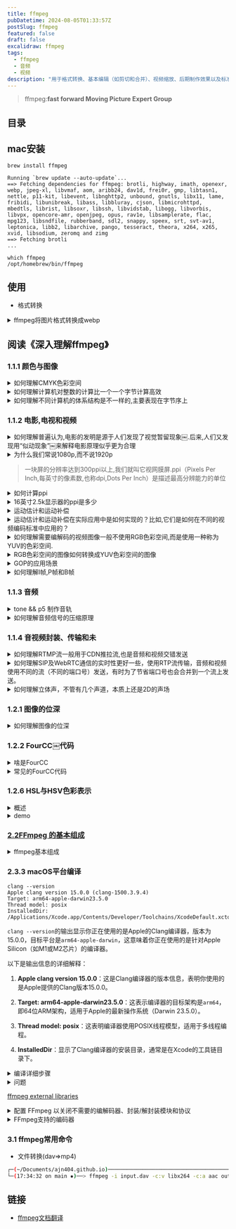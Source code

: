```yaml
---
title: ffmpeg
pubDatetime: 2024-08-05T01:33:57Z
postSlug: ffmpeg
featured: false
draft: false
excalidraw: ffmpeg
tags:
  - ffmpeg
  - 音频
  - 视频
description: "用于格式转换、基本编辑（如剪切和合并）、视频缩放、后期制作效果以及标准合规性"
---
```


> ffmpeg:**fast forward Moving Picture Expert Group**

## 目录

## mac安装

```shell
brew install ffmpeg
```

```shell
Running `brew update --auto-update`...
==> Fetching dependencies for ffmpeg: brotli, highway, imath, openexr, webp, jpeg-xl, libvmaf, aom, aribb24, dav1d, frei0r, gmp, libtasn1, nettle, p11-kit, libevent, libnghttp2, unbound, gnutls, libx11, lame, fribidi, libunibreak, libass, libbluray, cjson, libmicrohttpd, mbedtls, librist, libsoxr, libssh, libvidstab, libogg, libvorbis, libvpx, opencore-amr, openjpeg, opus, rav1e, libsamplerate, flac, mpg123, libsndfile, rubberband, sdl2, snappy, speex, srt, svt-av1, leptonica, libb2, libarchive, pango, tesseract, theora, x264, x265, xvid, libsodium, zeromq and zimg
==> Fetching brotli
...
```

```shell
which ffmpeg
/opt/homebrew/bin/ffmpeg
```

## 使用

- 格式转换

<details>
<summary>ffmpeg将图片格式转换成webp</summary>
FFmpeg能够将多种图片格式转换为WebP格式.WebP是一种由Google开发的图像格式,支持有损和无损压缩,适合用于网页图像.

要使用FFmpeg将图片转换为WebP格式,可以使用以下命令：

```bash
ffmpeg -i input_image.png -c:v libwebp -q:v 80 output_image.webp
```

在这个命令中：

- `-i input_image.png` 指定输入文件,可以是任何支持的图像格式（如PNG、JPEG等）.
- `-c:v libwebp` 指定使用WebP编码器.
- `-q:v 80` 设置输出图像的质量,范围是0到100,数值越高质量越好,文件越大.
- `output_image.webp` 是输出文件的名称.

如果你想将一系列图片转换为一个动画WebP文件,可以使用以下命令：

```bash
ffmpeg -r 10 -i image_%03d.png -c:v libwebp -loop 0 -q:v 80 output_animation.webp
```

在这个命令中：

- `-r 10` 设置帧率为每秒10帧.
- `-i image_%03d.png` 指定输入文件名的模式,表示输入文件名为`image_001.png`、`image_002.png`等.
- `-loop 0` 表示动画循环播放.

通过这些命令,FFmpeg可以方便地将图片格式转换为WebP格式,满足不同的需求[1](https://www.tecmint.com/convert-images-to-webp-format-in-linux/).

</details>

## 阅读《深入理解ffmpeg》

### 1.1.1 颜色与图像

<details>
<summary>如何理解CMYK色彩空间</summary>
CMYK色彩空间是一种减法色彩模型,主要用于印刷行业.CMYK代表四种颜色：青色（Cyan）、品红色（Magenta）、黄色（Yellow）和黑色（Key或Black）.在CMYK模型中,颜色是通过在白色背景上叠加不同量的墨水来实现的,每种颜色的墨水会吸收特定的光波长,从而减去白色光的某些部分,形成所需的颜色.

CMYK色彩空间的工作原理是基于减法混合.当将青色、品红色和黄色墨水混合时,理论上可以产生黑色,但由于实际墨水的特性,混合后的颜色通常会呈现出一种暗棕色.因此,为了获得更深的黑色和更高的细节表现,CMYK模型中引入了黑色墨水（K）,这也是CMYK名称中“K”的来源[1](https://www.dusted.com/insights/rgb-vs-cmyk-colour-spaces-explained)[3](https://www.stptexas.com/blog/what-is-cmyk%C2%A0).

CMYK色彩空间的一个重要特点是其色域（即可以表示的颜色范围）相对较小,尤其是与RGB色彩空间相比.RGB是加法色彩模型,主要用于数字显示设备,通过将红色、绿色和蓝色光以不同强度混合来生成颜色.由于RGB模型可以产生更丰富、更饱和的颜色,许多设计师在创建数字内容时会使用RGB,但在准备印刷文件时则需要将其转换为CMYK,以确保打印效果的准确性[2](https://www.printingcenterusa.com/blog/what-is-cmyk-and-why-is-it-used-for-printing/).

理解CMYK色彩空间对于设计师和印刷专业人士至关重要,因为它直接影响到印刷品的颜色表现和质量.在设计过程中,使用CMYK色彩模式可以帮助确保最终印刷效果与设计意图相符,避免因色彩转换而导致的失真或不一致[4](https://intranet.mcad.edu/kb/cmyk-vs-rgb-what-color-space-should-i-work).

</details>

<details>
<summary>如何理解计算机对整数的计算比一个一个字节计算高效</summary>
计算机在处理整数时,通常使用固定大小的字长（如32位或64位）来进行运算,而不是逐字节处理.这种设计的高效性主要源于几个方面.

首先,现代计算机的硬件架构是基于字长进行优化的.CPU内部有专门的算术逻辑单元（ALU）,可以在一个时钟周期内处理一个完整的字（如32位或64位）.如果逐字节处理,计算机需要进行多次操作才能完成同样的任务,这会显著增加计算时间和复杂性.例如,处理一个64位整数需要8个字节的操作,而直接处理64位整数只需一次操作.

其次,使用字长进行运算可以减少内存访问次数.内存访问是计算机中最慢的操作之一.如果每次运算都需要从内存中读取和写入多个字节,性能将受到严重影响.通过使用字长,计算机可以在一次内存访问中获取所需的数据,从而提高效率.

最后,整数运算的硬件实现通常比逐字节运算更为简单和高效.现代处理器设计中,整数运算（如加法、乘法和位操作）都是通过硬件电路直接实现的,而逐字节运算可能需要额外的控制逻辑和更多的指令,这进一步降低了效率.

综上所述,计算机对整数的计算比逐字节计算高效,主要是因为硬件优化、减少内存访问和简化运算逻辑等因素共同作用的结果.这种设计使得计算机能够快速而高效地处理大量数据.

</details>

<details>
<summary>如何理解不同计算机的体系结构是不一样的,主要表现在字节序上</summary>
不同计算机的体系结构确实存在显著差异,其中一个主要表现就是字节序（Byte Order）.字节序指的是在存储多字节数据时,字节的排列顺序.主要有两种字节序：大端序（Big Endian）和小端序（Little Endian）.

在大端序中,数据的最高有效字节（Most Significant Byte, MSB）存储在最低的内存地址处,而最低有效字节（Least Significant Byte, LSB）则存储在最高的内存地址.例如,十六进制数0x12345678在大端序中存储为：

```
地址  |  数据
0x00  |  0x12
0x01  |  0x34
0x02  |  0x56
0x03  |  0x78
```

相对而言,在小端序中,数据的最低有效字节存储在最低的内存地址,而最高有效字节存储在最高的内存地址.使用同样的例子,0x12345678在小端序中存储为：

```
地址  |  数据
0x00  |  0x78
0x01  |  0x56
0x02  |  0x34
0x03  |  0x12
```

不同的计算机体系结构可能使用不同的字节序.例如,Intel架构的处理器通常采用小端序,而某些网络协议和其他架构（如IBM的PowerPC）则使用大端序.这种差异在数据传输和存储时可能导致兼容性问题,尤其是在不同平台之间交换数据时.

为了确保数据在不同字节序的系统之间能够正确解析,开发者需要在编程时考虑字节序的转换.例如,在网络编程中,通常使用网络字节序（大端序）进行数据传输,而在本地处理时可能需要将其转换为主机字节序（可能是大端或小端）.

总之,字节序是计算机体系结构中的一个重要特性,它影响着数据的存储和传输方式,理解这一点对于跨平台开发和数据交换至关重要.

</details>

### 1.1.2 电影,电视和视频

<details>
<summary>如何理解普遍认为,电影的发明是源于人们发现了视觉暂留现象￼.后来,人们又发现用“似动现象”￼来解释电影原理似乎更为合理</summary>
视觉暂留现象和似动现象是理解电影如何产生运动感的两个重要概念.

视觉暂留现象是指当一个图像在视网膜上消失后,眼睛仍然会在短时间内保留这个图像的印象.这种现象使得当多个静态图像快速连续播放时,观众的眼睛会将这些图像合成为一个流畅的运动.例如,早期的光学玩具如幻灯片和旋转盘（如现象盘）利用这一原理来创造运动的错觉[2](https://www.britannica.com/art/history-of-the-motion-picture)[4](https://open.lib.umn.edu/mediaandculture/chapter/8-2-the-history-of-movies/).

而似动现象则是指当一系列静态图像以一定的速度快速切换时,观众会感知到这些图像之间的运动.这种现象是基于人类视觉系统对快速变化的图像的处理能力,能够将这些图像整合为连续的运动.这种原理在电影放映中尤为重要,传统的电影放映速度为每秒24帧,这个速度足以让观众感受到流畅的运动,而不是单独的静态画面[3](https://www.pbs.org/wgbh/americanexperience/features/pickford-early-history-motion-pictures/).

因此,虽然视觉暂留现象为电影的运动感提供了基础,但似动现象更全面地解释了电影如何通过快速播放静态图像来创造出连续的动态效果.这两者共同构成了电影作为一种艺术形式的基础,使得观众能够沉浸在故事和情感之中.

</details>

<details>
<summary>为什么我们常说1080p,而不说1920p</summary>
1080p是指视频分辨率的一种标准,具体来说,它表示的是1080个垂直像素的清晰度,而“p”代表逐行扫描（progressive scan）,即图像是以完整的帧方式显示的.这个标准的全称是1920x1080,表示水平有1920个像素,垂直有1080个像素,因此1080p通常被称为全高清（Full HD）[2](https://en.wikipedia.org/wiki/1080p).

在日常使用中,提到1080p而不是1920p,主要是因为1080p这个术语已经成为行业标准和消费者熟知的标识.它不仅简洁易记,而且直接反映了视频的垂直分辨率,这对于观看体验来说是一个重要的指标.虽然1920x1080的分辨率包含了水平和垂直的像素信息,但在讨论视频质量时,垂直像素数（即1080）更能直接影响到画面的清晰度和细节表现[4](https://forums.tomshardware.com/threads/im-confused-is-1920x1200-2k-or-1080p.2493832).

</details>

> 一块屏的分辨率达到300ppi以上,我们就叫它视网膜屏.ppi（Pixels Per Inch,每英寸的像素数,也称dpi,Dots Per Inch）是描述最高分辨能力的单位

<details>
<summary>如何计算ppi</summary>
计算PPI（每英寸像素数）涉及两个主要步骤：首先计算显示屏的对角线像素数,然后将这个值除以显示屏的对角线尺寸（以英寸为单位）.

以下是详细的计算步骤：

1. **计算对角线像素数**：
   使用勾股定理来计算对角线的像素数.假设显示屏的宽度为`width`（水平像素数）,高度为`height`（垂直像素数）,则对角线像素数可以通过以下公式计算：

   $$
   \text{对角线像素数} = \sqrt{\text{width}^2 + \text{height}^2}
   $$

2. **计算PPI**：
   一旦得到了对角线像素数,接下来需要将其除以显示屏的对角线尺寸（以英寸为单位）.假设对角线尺寸为`diagonal_inches`,则PPI的计算公式为：

$$
\text{PPI} = \frac{\text{对角线像素数}}{\text{对角线尺寸（英寸）}}
$$

通过这个过程,你可以得到显示屏的PPI值,这个值越高,表示显示屏的像素密度越高,图像越清晰.

例如,如果一个显示屏的宽度为1920像素,高度为1080像素,对角线尺寸为10英寸,计算步骤如下：

1. 计算对角线像素数：

   $$
   \text{对角线像素数} = \sqrt{1920^2 + 1080^2} \approx 2202.91
   $$

2. 计算PPI：
   $$
   \text{PPI} = \frac{2202.91}{10} \approx 220.29
   $$

因此,该显示屏的PPI约为220.29[1](https://www.calculatorsoup.com/calculators/technology/ppi-calculator.php)[2](https://rows.com/calculators/pixels-per-inch-calculator).

</details>

<details>
<summary>16英寸2.5k显示器的ppi是多少</summary>

![](/assets/webp/1.webp)

要计算16英寸2.5K显示器的PPI（每英寸像素数）,首先需要知道2.5K的分辨率和显示器的对角线尺寸.

1. **确定分辨率**：
   2.5K的标准分辨率通常是2560x1440像素.

2. **计算对角线像素数**：
   使用勾股定理计算对角线像素数：

   $$
   \text{对角线像素数} = \sqrt{2560^2 + 1440^2}
   $$

   计算：

   $$
   \text{对角线像素数} = \sqrt{6553600 + 2073600} = \sqrt{8627200} \approx 2936.45
   $$

3. **计算PPI**：
   将对角线像素数除以对角线尺寸（16英寸）：
   $$
   \text{PPI} = \frac{2936.45}{16} \approx 183.53
   $$

因此,16英寸2.5K显示器的PPI约为183.53.这意味着该显示器的像素密度为183.53像素每英寸,显示效果相对清晰[2](https://www.quora.com/How-do-I-calculate-the-PPI-Pixels-per-inch-of-a-smartphone).

我的mac air的显示器分辨率显示为2560x1600,对角线尺寸为13.3英寸,那么它的ppi是多少呢？

大概是226.98

> 虽然没有达到传统的300 PPI标准,但由于**苹果的定义和实际观感**,它仍然可以被称为视网膜显示器.

</details>

<details>
<summary>运动估计和运动补偿</summary>

运动估计和运动补偿是视频压缩技术中两个关键的概念,它们通过利用视频帧之间的时间冗余来提高压缩效率.

运动估计的主要目的是识别视频中物体的运动.它通过分析连续帧之间的差异,确定哪些部分的图像发生了变化,以及这些变化的方向和幅度.通常,运动估计会生成运动向量,这些向量描述了图像中每个块（例如16×16像素的宏块）在时间上的移动情况.这一过程是视频编码中的重要步骤,因为它帮助编码器预测当前帧的内容,从而减少需要存储和传输的数据量[1](https://en.wikipedia.org/wiki/Motion_estimation)[4](https://www.sciencedirect.com/topics/engineering/motion-compensation).

运动补偿则是利用运动估计的结果来生成当前帧的近似图像.具体来说,编码器会使用之前的帧（参考帧）和运动向量来重建当前帧.通过这种方式,编码器只需存储运动向量和参考帧的差异,而不是完整的当前帧.这种方法显著减少了数据量,因为在许多情况下,连续帧之间的变化相对较小,只有少量信息需要被编码和传输[1](https://en.wikipedia.org/wiki/Motion_compensation)[6](https://en.wikipedia.org/wiki/Motion_estimation).

总的来说,运动估计和运动补偿通过有效地利用视频帧之间的相似性,显著提高了视频压缩的效率,使得视频文件在保持较高质量的同时,能够占用更少的存储空间和带宽.

</details>

<details>
<summary>运动估计和运动补偿在实际应用中是如何实现的？比如,它们是如何在不同的视频编码标准中应用的？</summary>
运动估计和运动补偿在实际应用中通过多种算法和技术实现,广泛应用于不同的视频编码标准中,如H.264、H.265（HEVC）和MPEG系列等.

在运动估计方面,常用的方法包括块匹配算法（Block Matching Algorithm, BMA）.该算法将当前帧划分为多个小块,并在参考帧中寻找与这些小块最相似的区域.通过计算块之间的相似度（如均方误差MSE）,算法可以确定最佳匹配块的位置,从而生成运动向量.这些运动向量描述了每个块在时间上的移动情况,通常以像素为单位表示[1](https://en.wikipedia.org/wiki/Motion_estimation)[4](https://www.sciencedirect.com/topics/computer-science/motion-compensation).

在运动补偿的实现中,编码器利用运动向量和参考帧来重建当前帧.具体步骤如下：首先,编码器根据运动向量从参考帧中提取相应的块,然后将这些块进行组合,形成当前帧的预测图像.接下来,编码器计算当前帧与预测图像之间的差异（残差）,并将该残差进行编码.通过这种方式,编码器只需存储运动向量和残差,而不是完整的当前帧,从而实现数据的压缩[1](https://en.wikipedia.org/wiki/Motion_compensation)[6](https://en.wikipedia.org/wiki/Motion_estimation).

在不同的视频编码标准中,运动估计和运动补偿的具体实现可能有所不同.例如,H.264标准采用了多种块大小的运动估计,允许在16×16、8×8和4×4等不同大小的块中进行运动估计,以提高编码效率.而H.265（HEVC）则进一步改进了这一点,支持更灵活的块划分（如CTU,Coding Tree Unit）,并引入了更复杂的运动补偿技术,以提高压缩比和视频质量[2](https://koreascience.kr/article/JAKO201925454133958.pdf)[4](https://www.sciencedirect.com/topics/computer-science/motion-compensation).

总之,运动估计和运动补偿通过精确的算法和灵活的实现方式,在视频编码标准中发挥着至关重要的作用,使得视频压缩技术能够高效地处理和传输大量视频数据.

</details>

<details>
<summary>如何理解需要编解码的视频图像一般不使用RGB色彩空间,而是使用一种称为YUV的色彩空间.</summary>
在视频编码和解码过程中,YUV色彩空间通常被优先使用而不是RGB色彩空间,主要是因为YUV更有效地利用了人眼对亮度和色彩的感知特性.YUV色彩空间将图像信息分为亮度（Y）和色度（U和V）两个部分,这种分离使得在传输和存储时可以更有效地压缩数据.

首先,YUV色彩空间中的Y分量代表亮度信息,而U和V分量则代表色彩信息.人眼对亮度变化的敏感度远高于对色彩变化的敏感度,因此在视频编码中,可以对色度信息进行下采样（即减少色度信息的分辨率）,而不会显著影响视觉质量.这种技术称为色度下采样（Chroma Subsampling）,例如4:2:0格式就意味着每四个亮度样本共享两个色度样本,从而有效减少了数据量[2](https://video.matrox.com/en/media/guides-articles/introduction-color-spaces-video)[3](https://developer.mozilla.org/en-US/docs/Web/Media/Formats/Video_concepts).

其次,YUV色彩空间在视频传输中也具有更好的兼容性,尤其是在模拟电视信号的时代,YUV被设计为能够在仅支持黑白信号的系统中传输色彩信息.这使得YUV在广播和视频传输中成为标准选择,因为它可以在不影响亮度信息的情况下,传递色彩信息[1](https://dexonsystems.com/blog/rgb-yuv-color-spaces)[4](https://en.wikipedia.org/wiki/Y%E2%80%B2UV).

总的来说,YUV色彩空间的使用使得视频图像在编码和解码过程中更加高效,能够在保持视觉质量的同时减少数据带宽的需求.

</details>

<details>
<summary>RGB色彩空间的图像如何转换成YUV色彩空间的图像</summary>
要将RGB色彩空间的图像转换为YUV色彩空间的图像,可以使用以下转换公式.YUV色彩空间的转换主要依赖于亮度（Y）和色度（U和V）的计算.以下是转换的详细步骤和伪代码.

### 转换公式

从RGB到YUV的转换公式如下：

- Y = 0.299R + 0.587G + 0.114B
- U = 0.492(B - Y)
- V = 0.877(R - Y)

### 伪代码

1. 定义一个函数 `rgb_to_yuv`,接受RGB值作为输入.
2. 计算Y、U和V值.
3. 返回YUV值.

### 伪代码示例

```
函数 rgb_to_yuv(R, G, B):
    Y = 0.299 * R + 0.587 * G + 0.114 * B
    U = 0.492 * (B - Y)
    V = 0.877 * (R - Y)
    返回 (Y, U, V)
```

### 实际代码示例（Python）

下面是一个Python实现的示例代码,将RGB值转换为YUV值：

```python
def rgb_to_yuv(R, G, B):
    Y = 0.299 * R + 0.587 * G + 0.114 * B
    U = 0.492 * (B - Y)
    V = 0.877 * (R - Y)
    return (Y, U, V)

# 示例使用
R, G, B = 255, 0, 0  # 红色
Y, U, V = rgb_to_yuv(R, G, B)
print(f"Y: {Y}, U: {U}, V: {V}")
```

在这个示例中,输入的RGB值为红色（255, 0, 0）,通过调用`rgb_to_yuv`函数,可以得到对应的YUV值.这个转换过程在视频处理和图像编码中非常重要,因为它能够有效地将图像信息从RGB格式转换为YUV格式,以便进行后续的处理和压缩.

</details>

<details>
<summary>GOP的应用场景</summary>
GOP（Group of Pictures）是一种视频编码技术,广泛应用于视频压缩和传输中.其主要应用场景包括：

1. **视频压缩**：GOP结构在视频编码中用于减少数据量,提高压缩效率.通过使用关键帧（I帧）和预测帧（P帧、B帧）,GOP能够有效地减少冗余数据,从而在保持视频质量的同时减小文件大小.这在流媒体、视频会议和视频存储中尤为重要[1](https://www.videoproc.com/video-editor/what-is-gop-in-video.htm).

2. **流媒体传输**：在网络视频传输中,GOP结构可以帮助优化带宽使用.通过合理设置GOP的长度和帧类型,可以在不同网络条件下实现更流畅的视频播放体验.这对于在线视频平台和直播服务至关重要[2](https://www.streamingmedia.com/Articles/What-is-GOP-Structure-in-Video-Compression-131144.aspx).

3. **视频编辑和后期制作**：在视频编辑软件中,GOP结构影响着视频的剪辑和特效处理.编辑人员可以根据GOP的结构选择合适的帧进行编辑,以实现更高效的工作流程和更好的视频效果[3](https://www.premiumbeat.com/blog/understanding-gop-structure-in-video-compression/).

4. **视频监控**：在视频监控系统中,GOP结构可以帮助提高存储效率和回放质量.通过设置合适的GOP参数,可以在保证监控画面清晰度的同时,减少存储空间的占用[4](https://www.dahua.com/support/faq/faq_20200709_0001).

5. **数字广播**：在数字电视和广播中,GOP结构用于编码和传输视频信号,以确保高质量的图像和声音传输.合理的GOP设置可以提高信号的抗干扰能力,确保观众获得良好的观看体验[5](https://www.itu.int/en/ITU-T/studygroups/2017-2020/16/Pages/gop.aspx).

通过这些应用场景,可以看出GOP在现代视频技术中扮演着重要角色,影响着视频的质量、存储和传输效率.

</details>

<details>
<summary>如何理解I帧,P帧和B帧</summary>

I帧、P帧和B帧是视频编码中的三种基本帧类型,它们在视频压缩中扮演着重要角色.

I帧（Intra-coded Frame）是完全自包含的帧,类似于JPEG图像.它只使用该帧内的信息进行压缩,不依赖于其他帧的数据.这种帧通常用于视频序列的起始部分,提供完整的图像信息,因此在解码时可以独立重建.I帧的压缩效率较低,但它是其他帧（如P帧和B帧）的参考帧,直接影响后续帧的质量[1](https://ottverse.com/i-p-b-frames-idr-keyframes-differences-usecases/)[4](https://www.go-rbcs.com/articles/h264-part2).

P帧（Predicted Frame）是预测帧,它依赖于之前的I帧或P帧进行数据压缩.P帧只存储与前一帧之间的差异信息,利用时间预测来减少数据量.这种帧可以通过参考之前的帧来有效地压缩视频数据,从而提高编码效率[2](https://blog.otterbro.com/frame-types-framing-the-whole-picture/).

B帧（Bidirectional Predicted Frame）是双向预测帧,它不仅可以参考之前的帧,还可以参考之后的帧.这种帧通过同时利用前后帧的信息来进行压缩,通常能够提供最高的压缩率,但编码和解码的复杂性也相对较高.B帧的灵活性使其在视频压缩中非常有效,但也会增加处理的计算负担[3](https://fmuser.org/news/IPTV-encoder/Introduction-of-I-frame-P-frame-B-frame/).

总的来说,I帧、P帧和B帧通过不同的方式进行数据压缩和预测,形成了视频编码的基础,帮助在保证视频质量的同时减少文件大小.

</details>

### 1.1.3 音频

<details>
<summary>tone && p5 制作音轨</summary>

频谱条


<Tone hideRandom client:visible />

```tsx
import type p5 from "p5";
import * as Tone from "tone";
import React from "react";
import Basic from "../index.tsx";

export default () => {
  const sketch = (p: p5) => {
    let fft, player;
    let frame = 0;
    const setup = async () => {
      await Tone.start();
      player = new Tone.Player("/assets/sorry.mp3").toDestination();
      fft = new Tone.FFT(256).toDestination();
      player.connect(fft);
      p.createCanvas(p.windowWidth / 2, 240);
      player.autostart = true;
    };
    const draw = () => {
      p.background(200);
      // 获取频谱数据
      let spectrum = fft.getValue();
      // 绘制频谱
      p.noStroke();
      p.fill(0, 255, 0); // 绿色
      for (let i = 0; i < spectrum.length; i++) {
        let x = p.map(i, 0, spectrum.length, 0, p.width);
        let h = p.map(spectrum[i], -100, 0, 0, p.height);
        p.rect(x, p.height, p.width / spectrum.length, -h);
      }
    };
    const resize = () => p.setup();
    p.setup = setup;
    p.draw = draw;
    p.windowResized = resize;
  };
  return <Basic sketch={sketch}></Basic>;
};
```

正弦表示

<Tone hideRandom client:visible curve />

改进组件

```tsx
import type p5 from "p5";
import * as Tone from "tone";
import Basic from "../index.tsx";
import { Button } from "@shadcn/ui/button";

export default ({ curve }: { curve?: Boolean }) => {
  let fft,
    player: Tone.Player,
    drawMe = false,
    waveform;

  let play = () => {
    player && player.start();
    drawMe = true;
  };
  let pause = () => {
    player && player.stop();
    drawMe = false;
  };
  const sketch = (p: p5) => {
    const setup = async () => {
      await Tone.start();
      player = new Tone.Player("/assets/sorry.mp3").toDestination();
      fft = new Tone.FFT(2048).toDestination();
      waveform = new Tone.Waveform(2048);
      if (curve) player.connect(waveform);
      else player.connect(fft);
      p.createCanvas(p.windowWidth - 100, 240);
      p.frameRate(120); // 设置帧率
    };
    const draw = () => {
      if (drawMe && fft && waveform) {
        p.background(255, 255, 255);
        p.strokeWeight(4);
        p.stroke(255);
        // 绘制频谱
        if (!curve) {
          let spectrum = fft.getValue();
          p.noStroke();
          p.fill(0, 0, 0);
          for (let i = 0; i < spectrum.length; i++) {
            let x = p.map(i, 0, spectrum.length, 0, p.width);
            let h = p.map(spectrum[i], -100, 0, 0, p.height);
            // 绘制频谱条
            p.rect(x, p.height, p.width / spectrum.length, -h);
          }
        } else {
          let wave = waveform.getValue();
          // 绘制正弦曲线
          let colorValue = p.map(wave[0], -1, 1, 0, 255);
          let c = p.noise(p.frameCount);
          p.stroke(colorValue, 255 - colorValue, c * 255);
          p.noFill();
          p.beginShape();
          for (let i = 0; i < wave.length; i++) {
            let x = p.map(i, 0, wave.length, 0, p.width);
            let y = p.map(wave[i], -1, 1, p.height, 0); // 反转 y 轴
            p.vertex(x, y);
          }
          p.endShape();
        }
      }
    };
    const resize = () => p.setup();
    p.setup = setup;
    p.draw = draw;
    p.windowResized = resize;
  };
  return (
    <>
      <Basic sketch={sketch}></Basic>
      <div className="flex gap-10">
        <Button className="m-auto" onClick={play}>
          播放
        </Button>
        <Button className="m-auto" onClick={pause}>
          结束
        </Button>
      </div>
    </>
  );
};
```

</details>

<details>
<summary>如何理解音频信号的压缩原理</summary>
音频信号的压缩原理主要是通过动态范围压缩（Dynamic Range Compression）来实现的。这一过程旨在减少音频信号中最响和最静的部分之间的音量差异，从而使得整体音频更加平衡和易于听取。压缩器会根据设定的阈值（Threshold）来决定何时开始压缩信号。只有当音频信号的强度超过这个阈值时，压缩器才会对其进行处理。

压缩器的工作原理可以通过几个关键参数来理解：

1. **阈值（Threshold）**：这是压缩器开始工作的音量水平。当音频信号超过这个水平时，压缩器会开始降低信号的音量。

2. **比率（Ratio）**：比率决定了信号超过阈值后，压缩器将其降低的程度。例如，4:1的比率意味着如果输入信号超过阈值4 dB，输出信号将仅为1 dB超过阈值。

3. **攻击时间（Attack Time）**：这是压缩器响应信号超过阈值所需的时间。较快的攻击时间可以使压缩器迅速反应，而较慢的攻击时间则允许更多的瞬态信号通过。

4. **释放时间（Release Time）**：这是压缩器在信号降到阈值以下后，恢复到原始状态所需的时间。适当的释放时间可以避免音频信号出现“泵动”效应。

5. **输出增益（Output Gain）**：由于压缩会导致整体音量降低，输出增益用于补偿这一点，使得压缩后的信号听起来更响亮。

通过合理设置这些参数，音频压缩可以帮助提升录音的专业性，使得音轨听起来更具冲击力和一致性，同时避免过度压缩导致的音质损失[2](https://www.uaudio.com/blog/audio-compression-basics/)[3](https://en.wikipedia.org/wiki/Dynamic_range_compression)。

</details>

### 1.1.4 音视频封装、传输和未

<details>
<summary>如何理解RTMP流一般用于CDN推拉流,也是音频和视频交错发送</summary>

RTMP（Real-Time Messaging Protocol）是一种用于音频、视频和数据在互联网上实时传输的协议.它最初由Adobe开发,广泛应用于流媒体传输,尤其是在内容分发网络（CDN）中.RTMP流的特点之一是支持音频和视频的交错发送,这对于实时播放至关重要.

在CDN推拉流的场景中,RTMP流可以通过两种方式进行传输：推流和拉流.推流是指将音视频数据从源（如直播编码器）推送到CDN服务器,而拉流则是CDN服务器从源服务器拉取音视频数据.这种灵活性使得RTMP成为实时流媒体应用的理想选择[1](https://cdnsun.com/solutions/rtmp-streaming)[4](https://cdnsun.com/knowledgebase/cdn-live/differences-between-pull-and-push-publishing).

音频和视频的交错发送是RTMP流的一个重要特性.在RTMP流中,音频和视频数据不会单独发送,而是交替发送.这意味着在同一个数据流中,音频包和视频包交替出现,这样可以确保播放器在接收数据时能够同时获取音频和视频信息,从而实现同步播放.这种交错发送的机制有助于减少延迟,提高流媒体播放的流畅性和实时性[2](https://www.wowza.com/community/t/how-to-push-wowza-rtmp-stream-to-cdn/34982)[5](https://docs.agora.io/en/3.x/interactive-live-streaming/advanced-features/media-push).

总之,RTMP流在CDN推拉流中发挥着重要作用,通过交错发送音频和视频数据,确保了实时流媒体的高效传输和同步播放.

</details>

<details>
<summary>如何理解SIP及WebRTC通信的实时性更好一些，使用RTP流传输，音频和视频使用不同的流（不同的端口号）发送，有时为了节省端口号也会合并到一个流上发送。</summary>
SIP（会话发起协议）和WebRTC（网页实时通信）都是用于实时通信的技术，但它们在实现和应用上有所不同。理解这两者的实时性及其在RTP（实时传输协议）流传输中的应用，可以帮助我们更好地选择合适的技术。

首先，SIP是一种信令协议，主要用于建立、修改和终止多媒体会话。它可以与RTP结合使用，RTP负责传输音频和视频流。SIP本身并不传输媒体数据，而是负责会话的控制和管理。通过SIP，用户可以在不同的设备之间建立连接，并使用RTP进行音视频数据的传输。通常情况下，音频和视频会使用不同的RTP流（即不同的端口号）进行发送，这样可以更好地管理带宽和流量，确保音视频的质量和实时性。

另一方面，WebRTC是一种开源技术，允许浏览器和移动应用程序通过简单的API实现实时通信。WebRTC本身集成了音视频传输的功能，使用RTP进行流传输。WebRTC的优势在于其无需插件，能够直接在浏览器中实现点对点的音视频通信。虽然WebRTC也可以将音频和视频流合并到一个RTP流中以节省端口号，但这可能会影响到流的管理和质量。因此，WebRTC通常会选择使用多个流来确保更高的实时性和更好的音视频质量。

总结来说，SIP和WebRTC在实时性方面各有优势。SIP适合需要与传统电话系统集成的场景，而WebRTC则更适合需要快速部署和用户友好的应用。选择使用不同的RTP流或合并流的策略，取决于具体的应用需求和网络环境。

</details>

<details>
<summary>如何理解立体声，不管有几个声道，本质上还是2D的声场</summary>
立体声（Stereo）是指通过两个或多个独立的音频通道来再现声音的技术，通常使用左声道和右声道来创建音频的空间感。尽管立体声可以通过多个声道来传递声音，但其本质上仍然是一个二维（2D）的声场。这是因为立体声的空间定位主要依赖于左右声道的音量差异和时间差异来模拟声音的方向感。

在立体声中，声音的定位是通过人耳接收到的声音强度和到达时间的差异来实现的。例如，当一个声音从左侧发出时，左耳会比右耳更早接收到声音，同时左耳接收到的声音强度也会更大。这种差异使得我们能够感知声音的来源方向，从而在脑中形成一个二维的声场，即左右的空间感。

然而，立体声的局限性在于它无法提供真正的三维（3D）音场体验。虽然可以通过不同的技术（如环绕声或3D音频技术）来增强空间感，但传统的立体声仍然无法完全模拟声音在三维空间中的位置和移动。因此，尽管立体声可以创造出丰富的音频体验，但其本质上仍然是基于二维的声场概念，主要通过左右声道的组合来实现声音的定位和空间感[2](https://unlockyoursound.com/stereo)[3](https://unison.audio/stereo-vs-mono/)。

</details>

### 1.2.1 图像的位深

<details>
<summary>如何理解图像的位深</summary>
位深（Bit Depth）是数字图像处理中一个重要的概念，它指的是每个像素能够表示的颜色信息的位数。位深越高，图像能够表示的颜色或灰度级别就越多，从而使图像的细节和色彩表现更加丰富。

在数字图像中，位深通常以每个像素的位数来表示。例如，1位的图像只能表示两种颜色（通常是黑和白），而8位的图像可以表示256种不同的颜色或灰度级别。对于彩色图像，常见的位深为24位，这意味着每个像素由三个颜色通道（红、绿、蓝）组成，每个通道8位，因此可以表示超过1670万种颜色（2^24）[1](http://preservationtutorial.library.cornell.edu/tutorial/intro/intro-04.html)[2](https://www.cambridgeincolour.com/tutorials/bit-depth.htm)。

位深的选择对图像的质量和文件大小有直接影响。较高的位深可以捕捉更多的色彩细节，特别是在后期处理时，能够更好地保留图像的动态范围和色彩渐变。然而，较高的位深也会导致文件大小增加，因此在实际应用中需要根据需求进行权衡[3](https://www.nps.gov/museum/publications/conserveogram/22-01.pdf)[5](https://helpx.adobe.com/photoshop/using/bit-depth.html)。

总之，理解位深的关键在于认识到它如何影响图像的色彩表现和文件大小，以及在不同应用场景下选择合适的位深以达到最佳效果。

</details>

### 1.2.2 FourCC￼代码

<details>
<summary>啥是FourCC</summary>

FourCC（Four Character Code）是一种用于标识视频和音频编码格式的四个字符的代码。它通常用于多媒体文件中，以便于软件和硬件识别和处理不同的数据格式。FourCC代码是一个32位的无符号整数，由四个ASCII字符连接而成，例如，YUY2视频格式的FourCC代码是'YUY2'。

在编程中，FourCC代码可以通过一些宏来简化声明。例如，在C/C++中，可以使用`MAKEFOURCC`宏来创建FourCC值，如下所示：

```c
DWORD fccYUY2 = MAKEFOURCC('Y', 'U', 'Y', '2');
```

在Windows操作系统中，由于其小端架构，FourCC代码的字符顺序在内存中是反向存储的。例如，'YUY2'在内存中的表示为'2YUY'，其十六进制值为0x32595559。这种表示方式在处理视频格式时非常重要，因为它确保了正确的格式识别和解码。

FourCC代码广泛应用于视频编解码器、图形控制器芯片以及多媒体文件的搜索和管理中。例如，许多视频格式都有相应的FourCC代码，以便在不同的应用程序和设备之间进行兼容性处理[1](https://softron.zendesk.com/hc/en-us/articles/207695697-List-of-FourCC-codes-for-video-codecs)[3](https://learn.microsoft.com/en-us/windows/win32/directshow/fourcc-codes)[4](https://learn.microsoft.com/en-us/windows/win32/medfound/video-fourccs)。

</details>

<details>
<summary>常见的FourCC代码</summary>

常见的FourCC代码包括多种视频和音频编码格式。以下是一些常见的FourCC代码及其对应的编码格式：

1. **YUY2** - YUY2视频格式
2. **MJPG** - Motion JPEG
3. **H264** - H.264视频编码
4. **AVC1** - H.264/AVC视频编码
5. **DV** - DV视频格式
6. **MP4V** - MPEG-4视频编码
7. **XVID** - Xvid视频编码
8. **DIVX** - DivX视频编码
9. **WMV3** - Windows Media Video 9
10. **VP80** - VP8视频编码

这些FourCC代码在多媒体文件中用于标识不同的编码格式，以便于播放器和编辑软件进行正确的解码和播放[1](https://softron.zendesk.com/hc/en-us/articles/207695697-List-of-FourCC-codes-for-video-codecs)[3](https://learn.microsoft.com/en-us/windows/win32/medfound/video-fourccs)。

</details>

### 1.2.6 HSL与HSV色彩表示

<details>
<summary>概述</summary>

HSL（色相、饱和度、亮度）和HSV（色相、饱和度、值）是两种常见的色彩表示模型，它们在计算机图形学和图像处理领域被广泛使用。这两种模型都试图通过更直观的方式来表示颜色，相较于传统的RGB模型，它们更符合人类对颜色的感知。

HSL模型中的三个参数分别是色相（Hue）、饱和度（Saturation）和亮度（Lightness）。色相表示颜色的类型，例如红色、绿色或蓝色，通常用角度（0°到360°）表示。饱和度表示颜色的纯度，值越高颜色越鲜艳，值越低则颜色趋向于灰色。亮度则表示颜色的明暗程度，从黑色（0）到白色（1）之间变化[2](https://en.wikipedia.org/wiki/HSL_and_HSV)[3](https://www.w3schools.com/colors/colors_hsl.asp)。

HSV模型的参数与HSL相似，但有一些关键的区别。色相的定义与HSL相同，饱和度的定义也相似，但在HSV中，饱和度的变化更直接影响颜色的亮度。值（Value）在HSV中表示颜色的亮度，值越高颜色越亮，值越低则颜色越暗[4](https://www.nixsensor.com/blog/what-is-hsl-color/)[5](https://cloudfour.com/thinks/hsl-a-color-format-for-humans/)。这使得HSV在某些应用中更适合用于选择和调整颜色，尤其是在图像编辑软件中。

总的来说，HSL和HSV都是为了提供一种更符合人类视觉感知的方式来表示颜色，但它们在饱和度和亮度的定义上有所不同，适用于不同的应用场景。

</details>

<details>
<summary>demo</summary>

<div class="bg-[hsl(0,0%,50%)]">background-color: hsl(0, 0%, 50%);</div>
<div class="bg-[hsl(0,0%,100%)]">background-color: hsl(0, 0%, 100%);</div>
<div class="bg-[hsl(0,100%,50%)]">background-color: hsl(0, 100%, 50%);</div>
<div class="bg-[hsl(0,100%,100%)]">background-color: hsl(0, 100%, 100%);</div>
<div class="bg-[hsl(120,100%,50%)]">background-color: hsl(120, 100%, 50%);</div>
<div class="bg-[hsl(120,100%,100%)]">
  background-color: hsl(120, 100%, 100%);
</div>
<div class="bg-[hsl(210,100%,50%)]">background-color: hsl(210, 100%, 50%);</div>

hsl自定义


<HslSelect client:visible />

hsl结合conic-gradient

<div class="w-[100px] h-[100px] bg-hc"></div>

<style is:inline>.bg-hc\{background: conic-gradient(hsl(360 100% 50%),hsl(315 100% 50%),hsl(270 100% 50%),hsl(225 100% 50%),hsl(180 100% 50%),hsl(135 100% 50%),hsl(90 100% 50%),hsl(45 100% 50%),hsl(0 100% 50%));clip-path: circle(closest-side);}</style>

</details>

### [2.2FFmpeg 的基本组成](/fantastic/excalidraw)

<details>
<summary>ffmpeg基本组成</summary>

> 工具

FFmpeg的命令行工具主要包括以下几种：

1. **ffmpeg**：这是FFmpeg的核心工具，用于转换、录制和流式传输音视频文件。它可以处理多种输入格式，并将其转换为多种输出格式。用户可以通过指定输入文件和输出文件来进行转码、剪辑、合并等操作[2](https://www.ffmpeg.org/ffmpeg.html)。

2. **ffplay**：这是一个简单的媒体播放器，基于FFmpeg库。它可以用来播放音视频文件，支持多种格式和编解码器，适合快速查看媒体文件[1](https://www.ffmpeg.org/documentation.html)。

3. **ffprobe**：这个工具用于分析音视频文件的内容，提供详细的信息，如流的格式、编解码器、比特率、时长等。它非常有用，尤其是在调试和获取文件信息时[1](https://www.ffmpeg.org/documentation.html)。

这些工具结合使用，可以实现强大的音视频处理功能，适用于各种多媒体应用场景。

> 库

FFmpeg是一个强大的开源软件项目，包含多个库和工具，用于处理视频、音频和其他多媒体文件。其基础库各自承担着不同的功能，以下是主要库的功能概述：

1. **libavcodec**：这是一个包含音频和视频编解码器的库，支持多种格式的解码和编码。它是FFmpeg的核心部分，允许用户处理各种多媒体格式的音视频数据[2](https://www.ffmpeg.org/about.html)[4](https://en.wikipedia.org/wiki/FFmpeg)。

2. **libavformat**：该库负责多媒体容器的输入和输出，能够读取和写入不同的文件格式。它处理文件的封装和解封装，使得FFmpeg能够支持多种媒体格式的流[2](https://www.ffmpeg.org/about.html)[4](https://en.wikipedia.org/wiki/FFmpeg)。

3. **libavfilter**：这是一个提供多种音视频处理滤镜的库，用户可以使用它来进行视频缩放、裁剪、颜色校正、音频混合等操作。它允许用户在编码之前对音视频进行复杂的处理[2](https://www.ffmpeg.org/about.html)[3](https://cloudinary.com/guides/video-formats/ffmpeg-features-use-cases-and-pros-cons-you-should-know)。

4. **libavdevice**：该库提供对多种输入和输出设备的支持，包括摄像头、麦克风等，允许用户从这些设备捕获音视频数据或将其输出到设备上[2](https://www.ffmpeg.org/about.html)[4](https://en.wikipedia.org/wiki/FFmpeg)。

5. **libavutil**：这是一个实用程序库，包含简化编程的函数和数据结构，提供数学例程、随机数生成器等功能，支持其他FFmpeg组件的开发[2](https://www.ffmpeg.org/about.html)[4](https://en.wikipedia.org/wiki/FFmpeg)。

6. **libswscale**：该库用于执行高效的图像缩放和颜色空间/像素格式转换操作，常用于在不同分辨率和格式之间转换图像数据[2](https://www.ffmpeg.org/about.html)[4](https://en.wikipedia.org/wiki/FFmpeg)。

7. **libswresample**：这是一个用于音频重采样、重矩阵和样本格式转换的库，能够处理不同音频格式之间的转换[2](https://www.ffmpeg.org/about.html)[4](https://en.wikipedia.org/wiki/FFmpeg)。

8. **libpostproc**：这个库提供后处理过滤器，用于对音视频数据进行后期处理，如去噪、锐化等[2](https://www.ffmpeg.org/about.html)[4](https://en.wikipedia.org/wiki/FFmpeg)。

这些基础库的组合使得FFmpeg成为一个功能强大且灵活的多媒体处理工具，广泛应用于视频编辑、转码和流媒体等领域。

</details>

### 2.3.3 macOS平台编译

```shell
clang --version
Apple clang version 15.0.0 (clang-1500.3.9.4)
Target: arm64-apple-darwin23.5.0
Thread model: posix
InstalledDir: /Applications/Xcode.app/Contents/Developer/Toolchains/XcodeDefault.xctoolchain/usr/bin
```

`clang --version`的输出显示你正在使用的是Apple的Clang编译器，版本为15.0.0，目标平台是`arm64-apple-darwin`，这意味着你正在使用的是针对Apple Silicon（如M1或M2芯片）的编译器。

以下是输出信息的详细解释：

1. **Apple clang version 15.0.0**：这是Clang编译器的版本信息，表明你使用的是Apple提供的Clang版本15.0.0。

2. **Target: arm64-apple-darwin23.5.0**：这表示编译器的目标架构是`arm64`，即64位ARM架构，适用于Apple的最新操作系统（Darwin 23.5.0）。

3. **Thread model: posix**：这表明编译器使用POSIX线程模型，适用于多线程编程。

4. **InstalledDir**：显示了Clang编译器的安装目录，通常是在Xcode的工具链目录下。

<details>
<summary>编译详细步骤</summary>

在macOS上编译FFmpeg源码的过程相对简单，但需要确保你已经安装了必要的工具和依赖。以下是详细的步骤：

### 步骤 1: 安装Xcode和命令行工具

首先，你需要安装Xcode和其命令行工具。可以通过以下命令在终端中安装命令行工具：

```bash
xcode-select --install
```

### 步骤 2: 安装Homebrew

Homebrew是macOS上的一个包管理器，可以方便地安装FFmpeg的依赖。打开终端并运行以下命令来安装Homebrew：

```bash
/bin/bash -c "$(curl -fsSL https://raw.githubusercontent.com/Homebrew/install/HEAD/install.sh)"
```

### 步骤 3: 安装FFmpeg依赖

使用Homebrew安装FFmpeg所需的依赖库。运行以下命令：

```bash
brew install automake fdk-aac git lame libass libtool libvorbis libvpx opus sdl texi2html theora wget x264 x265 xvid nasm
```

### 步骤 4: 下载FFmpeg源码

你可以从FFmpeg的官方网站或GitHub仓库下载源码。以下是使用Git克隆FFmpeg源码的命令：

```bash
git clone https://git.ffmpeg.org/ffmpeg.git ffmpeg
cd ffmpeg
```

### 步骤 5: 配置编译选项

在编译之前，你需要配置FFmpeg的编译选项。可以使用以下命令：

```bash
./configure --prefix=/usr/local --enable-gpl --enable-libx264 --enable-libx265 --enable-libfdk-aac --enable-libmp3lame --enable-libvorbis --enable-libvpx --enable-libass --enable-libopus --enable-nonfree
```

你可以根据需要添加或删除选项，`--enable-nonfree`选项用于启用某些非自由的编解码器。

### 步骤 6: 编译和安装

配置完成后，运行以下命令进行编译和安装：

```bash
make -j$(sysctl -n hw.ncpu)  # 使用所有可用的CPU核心进行编译
sudo make install
```

### 步骤 7: 验证安装

安装完成后，可以通过以下命令验证FFmpeg是否成功安装：

```bash
ffmpeg -version
```

如果显示FFmpeg的版本信息，则表示安装成功。

通过以上步骤，你应该能够在macOS上成功编译并安装FFmpeg。如果在过程中遇到任何问题，可以查看FFmpeg的官方文档或相关社区寻求帮助。

</details>

<details>
<summary>问题</summary>

- sdl

```shell
Warning: No available formula with the name "homebrew/core/sdl". Did you mean homeworlds?
Please tap it and then try again: brew tap homebrew/core
```

解决

```shell
└─(14:11:27)──> brew tap homebrew/core                        1 ↵ ──(一, 812)─┘
Warning: Tapping homebrew/core is no longer typically necessary.
Add --force if you are sure you need it done.
==> Tapping homebrew/core
Cloning into '/opt/homebrew/Library/Taps/homebrew/homebrew-core'...
remote: Enumerating objects: 2109432, done.
remote: Counting objects: 100% (2516/2516), done.
remote: Compressing objects: 100% (1019/1019), done.
remote: Total 2109432 (delta 1805), reused 2149 (delta 1497), pack-reused 2106916
Receiving objects: 100% (2109432/2109432), 773.19 MiB | 7.99 MiB/s, done.
Resolving deltas: 100% (1521840/1521840), done.
Tapped 3 commands and 7117 formulae (7,471 files, 856.9MB).
```

```shell
┌─(~/Desktop)──────────────────────────(ninghuiyue@ninghuiyuedeMac-mini:s009)─┐
└─(14:14:43)──> brew update                                       ──(一, 812)─┘
Already up-to-date.
```

```shell
└─(14:15:01)──> brew search sdl                                   ──(一, 812)─┘
==> Downloading https://mirrors.ustc.edu.cn/homebrew-bottles/bottles/bottles-portable-ruby/portable-ruby-3.3.4_1.arm64_big_sur.bottle.tar.gz
######################################################################### 100.0%
==> Pouring portable-ruby-3.3.4_1.arm64_big_sur.bottle.tar.gz
==> Formulae
cdogs-sdl       sdl2_gfx        sdl2_ttf        sdl_sound       gdl
gowsdl          sdl2_image      sdl_gfx         sdl_ttf
msdl            sdl2_mixer      sdl_image       sdlpop
sdl12-compat    sdl2_net        sdl_mixer       sd
sdl2 ✔          sdl2_sound      sdl_net         sdb

==> Casks
sdm                                      sol
Warning: Formula sdl was renamed to sdl12-compat.
```

切换成sdl2

```shell
┌─(~/Desktop)──────────────────────────(ninghuiyue@ninghuiyuedeMac-mini:s009)─┐
└─(14:15:09)──> brew install automake fdk-aac git lame libass libtool libvorbis libvpx opus sdl2 texi2html theora wget x264 x265 xvid nasm
Warning: lame 3.100 is already installed and up-to-date.
To reinstall 3.100, run:
  brew reinstall lame
Warning: libass 0.17.3 is already installed and up-to-date.
To reinstall 0.17.3, run:
  brew reinstall libass
Warning: libvorbis 1.3.7 is already installed and up-to-date.
To reinstall 1.3.7, run:
  brew reinstall libvorbis
Warning: libvpx 1.13.1 is already installed and up-to-date.
To reinstall 1.13.1, run:
  brew reinstall libvpx
Warning: opus 1.5.2 is already installed and up-to-date.
To reinstall 1.5.2, run:
  brew reinstall opus
Warning: sdl2 2.30.6 is already installed and up-to-date.
To reinstall 2.30.6, run:
  brew reinstall sdl2
Warning: theora 1.1.1 is already installed and up-to-date.
To reinstall 1.1.1, run:
  brew reinstall theora
Warning: wget 1.24.5 is already installed and up-to-date.
To reinstall 1.24.5, run:
  brew reinstall wget
Warning: x264 r3108 is already installed and up-to-date.
To reinstall r3108, run:
  brew reinstall x264
Warning: x265 3.6 is already installed and up-to-date.
To reinstall 3.6, run:
  brew reinstall x265
Warning: xvid 1.3.7 is already installed and up-to-date.
To reinstall 1.3.7, run:
  brew reinstall xvid
==> Fetching automake
==> Downloading https://mirrors.ustc.edu.cn/homebrew-bottles/bottles/automake-1.
######################################################################### 100.0%
==> Fetching fdk-aac
==> Downloading https://mirrors.ustc.edu.cn/homebrew-bottles/bottles/fdk-aac-2.0
######################################################################### 100.0%
==> Fetching git
==> Downloading https://mirrors.ustc.edu.cn/homebrew-bottles/bottles/git-2.46.0.
######################################################################### 100.0%
==> Fetching libtool
==> Downloading https://mirrors.ustc.edu.cn/homebrew-bottles/bottles/libtool-2.4
######################################################################### 100.0%
==> Fetching texi2html
==> Downloading https://mirrors.ustc.edu.cn/homebrew-bottles/bottles/texi2html-5
######################################################################### 100.0%
==> Fetching nasm
==> Downloading https://mirrors.ustc.edu.cn/homebrew-bottles/bottles/nasm-2.16.0
######################################################################### 100.0%
==> Pouring automake-1.17.arm64_sonoma.bottle.tar.gz
🍺  /opt/homebrew/Cellar/automake/1.17: 134 files, 3.6MB
==> Running `brew cleanup automake`...
Disable this behaviour by setting HOMEBREW_NO_INSTALL_CLEANUP.
Hide these hints with HOMEBREW_NO_ENV_HINTS (see `man brew`).
==> Pouring fdk-aac-2.0.3.arm64_sonoma.bottle.tar.gz
🍺  /opt/homebrew/Cellar/fdk-aac/2.0.3: 16 files, 2.8MB
==> Running `brew cleanup fdk-aac`...
==> Upgrading git
  2.45.2 -> 2.46.0
==> Pouring git-2.46.0.arm64_sonoma.bottle.tar.gz
==> Caveats
The Tcl/Tk GUIs (e.g. gitk, git-gui) are now in the `git-gui` formula.
Subversion interoperability (git-svn) is now in the `git-svn` formula.

zsh completions and functions have been installed to:
  /opt/homebrew/share/zsh/site-functions
==> Summary
🍺  /opt/homebrew/Cellar/git/2.46.0: 1,678 files, 51.5MB
==> Running `brew cleanup git`...
Removing: /opt/homebrew/Cellar/git/2.45.2... (1,664 files, 51.5MB)
==> Pouring libtool-2.4.7.arm64_sonoma.bottle.3.tar.gz
==> Caveats
All commands have been installed with the prefix "g".
If you need to use these commands with their normal names, you
can add a "gnubin" directory to your PATH from your bashrc like:
  PATH="/opt/homebrew/opt/libtool/libexec/gnubin:$PATH"
==> Summary
🍺  /opt/homebrew/Cellar/libtool/2.4.7: 76 files, 3.8MB
==> Running `brew cleanup libtool`...
==> Pouring texi2html-5.0.arm64_sonoma.bottle.2.tar.gz
🍺  /opt/homebrew/Cellar/texi2html/5.0: 280 files, 6.2MB
==> Running `brew cleanup texi2html`...
==> Pouring nasm-2.16.03.arm64_sonoma.bottle.tar.gz
🍺  /opt/homebrew/Cellar/nasm/2.16.03: 12 files, 2.7MB
==> Running `brew cleanup nasm`...
==> Caveats
==> git
The Tcl/Tk GUIs (e.g. gitk, git-gui) are now in the `git-gui` formula.
Subversion interoperability (git-svn) is now in the `git-svn` formula.

zsh completions and functions have been installed to:
  /opt/homebrew/share/zsh/site-functions
==> libtool
All commands have been installed with the prefix "g".
If you need to use these commands with their normal names, you
can add a "gnubin" directory to your PATH from your bashrc like:
  PATH="/opt/homebrew/opt/libtool/libexec/gnubin:$PATH"
```

</details>

[ffmpeg external libraries](https://www.ffmpeg.org/general.html#External-libraries)

<details>
<summary>配置 FFmpeg 以关闭不需要的编解码器、封装/解封装模块和协议</summary>

可以使用 `configure` 脚本中的一系列选项。以下是详细的步骤和选项说明：

1. **禁用所有组件**：首先，可以使用 `--disable-everything` 选项来禁用所有组件。这是一个好的起点，因为你可以从一个干净的状态开始，只启用你需要的部分。

   ```bash
   ./configure --disable-everything
   ```

2. **启用所需的编解码器**：使用 `--enable-encoder=NAME` 和 `--enable-decoder=NAME` 选项来启用特定的编解码器。例如，如果你只需要 PCM 和 MP3 编解码器，可以这样做：

   ```bash
   ./configure --enable-encoder=pcm_s16le --enable-encoder=mp3 --enable-decoder=pcm_s16le --enable-decoder=mp3
   ```

3. **启用所需的封装和解封装器**：类似地，使用 `--enable-muxer=NAME` 和 `--enable-demuxer=NAME` 来启用特定的封装和解封装器。例如，如果你需要 MP3 封装器，可以这样配置：

   ```bash
   ./configure --enable-muxer=mp3 --enable-demuxer=mp3
   ```

4. **禁用不需要的协议**：如果你想禁用某些协议，可以使用 `--disable-protocol=NAME` 选项。例如，禁用某个不需要的协议：

   ```bash
   ./configure --disable-protocol=ftp
   ```

5. **查看可用选项**：可以通过运行 `./configure --help` 来查看所有可用的配置选项，包括编解码器、封装器、解封装器和协议的详细列表。这将帮助你确定哪些组件是你需要的，哪些是可以禁用的。

通过这些步骤，你可以根据自己的需求定制 FFmpeg 的构建，确保只包含必要的功能，从而减小最终构建的体积和复杂性[1](https://stackoverflow.com/questions/24849129/compile-ffmpeg-without-most-codecs)[2](https://gist.github.com/omegdadi/6904512c0a948225c81114b1c5acb875)[4](https://github.com/FFmpeg/FFmpeg/blob/master/configure)。

</details>

<details>
<summary>FFmpeg支持的编码器</summary>

```shell
┌─(/Volumes/m2-500G/openSource/FFmpeg)────────────────────────────────────────────(ninghuiyue@ninghuiyuedeMac-mini:s023)─┐
└─(08:53:21 on master)──> ./configure --list-encoders                                                        ──(二, 813)─┘
a64multi                dvdsub                  libopencore_amrnb       pcm_alaw_at             rv10
a64multi5               dvvideo                 libopenh264             pcm_bluray              rv20
aac                     dxv                     libopenjpeg             pcm_dvd                 s302m
aac_at                  eac3                    libopus                 pcm_f32be               sbc
aac_mf                  exr                     librav1e                pcm_f32le               sgi
ac3                     ffv1                    libshine                pcm_f64be               smc
ac3_fixed               ffvhuff                 libspeex                pcm_f64le               snow
ac3_mf                  fits                    libsvtav1               pcm_mulaw               sonic
adpcm_adx               flac                    libtheora               pcm_mulaw_at            sonic_ls
adpcm_argo              flashsv                 libtwolame              pcm_s16be               speedhq
adpcm_g722              flashsv2                libvo_amrwbenc          pcm_s16be_planar        srt
adpcm_g726              flv                     libvorbis               pcm_s16le               ssa
adpcm_g726le            g723_1                  libvpx_vp8              pcm_s16le_planar        subrip
adpcm_ima_alp           gif                     libvpx_vp9              pcm_s24be               sunrast
adpcm_ima_amv           h261                    libvvenc                pcm_s24daud             svq1
adpcm_ima_apm           h263                    libwebp                 pcm_s24le               targa
adpcm_ima_qt            h263_v4l2m2m            libwebp_anim            pcm_s24le_planar        text
adpcm_ima_ssi           h263p                   libx262                 pcm_s32be               tiff
adpcm_ima_wav           h264_amf                libx264                 pcm_s32le               truehd
adpcm_ima_ws            h264_mediacodec         libx264rgb              pcm_s32le_planar        tta
adpcm_ms                h264_mf                 libx265                 pcm_s64be               ttml
adpcm_swf               h264_nvenc              libxavs                 pcm_s64le               utvideo
adpcm_yamaha            h264_omx                libxavs2                pcm_s8                  v210
alac                    h264_qsv                libxeve                 pcm_s8_planar           v308
alac_at                 h264_v4l2m2m            libxvid                 pcm_u16be               v408
alias_pix               h264_vaapi              ljpeg                   pcm_u16le               v410
amv                     h264_videotoolbox       magicyuv                pcm_u24be               vbn
anull                   hap                     mjpeg                   pcm_u24le               vc2
apng                    hdr                     mjpeg_qsv               pcm_u32be               vnull
aptx                    hevc_amf                mjpeg_vaapi             pcm_u32le               vorbis
aptx_hd                 hevc_d3d12va            mlp                     pcm_u8                  vp8_mediacodec
ass                     hevc_mediacodec         movtext                 pcm_vidc                vp8_v4l2m2m
asv1                    hevc_mf                 mp2                     pcx                     vp8_vaapi
asv2                    hevc_nvenc              mp2fixed                pfm                     vp9_mediacodec
av1_amf                 hevc_qsv                mp3_mf                  pgm                     vp9_qsv
av1_mediacodec          hevc_v4l2m2m            mpeg1video              pgmyuv                  vp9_vaapi
av1_nvenc               hevc_vaapi              mpeg2_qsv               phm                     wavpack
av1_qsv                 hevc_videotoolbox       mpeg2_vaapi             png                     wbmp
av1_vaapi               huffyuv                 mpeg2video              ppm                     webvtt
avrp                    ilbc_at                 mpeg4                   prores                  wmav1
avui                    jpeg2000                mpeg4_mediacodec        prores_aw               wmav2
bitpacked               jpegls                  mpeg4_omx               prores_ks               wmv1
bmp                     libaom_av1              mpeg4_v4l2m2m           prores_videotoolbox     wmv2
cfhd                    libcodec2               msmpeg4v2               qoi                     wrapped_avframe
cinepak                 libfdk_aac              msmpeg4v3               qtrle                   xbm
cljr                    libgsm                  msrle                   r10k                    xface
comfortnoise            libgsm_ms               msvideo1                r210                    xsub
dca                     libilbc                 nellymoser              ra_144                  xwd
dfpwm                   libjxl                  opus                    rawvideo                y41p
dnxhd                   libkvazaar              pam                     roq                     yuv4
dpx                     liblc3                  pbm                     roq_dpcm                zlib
dvbsub                  libmp3lame              pcm_alaw                rpza                    zmbv
```

</details>

### 3.1 ffmpeg常用命令

- 文件转换(dav=>mp4)

```bash
┌─(~/Documents/ajn404.github.io)─────────────────────────────────────────(ninghuiyue@ninghuiyuedeMac-mini:s002)─┐
└─(17:34:32 on main ✹)──> ffmpeg -i input.dav -c:v libx264 -c:a aac output.mp4                      ──(一, 819)─┘
```

## 链接

- [ffmpeg文档翻译](https://www.bookstack.cn/read/other-doc-cn-ffmpeg/README.md)
